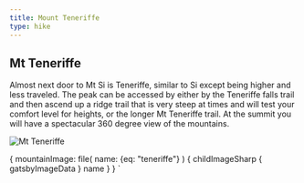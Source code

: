 ```yaml
---
title: Mount Teneriffe
type: hike
---
```



<SEO title="Mt Teneriffe" />

## Mt Teneriffe

<ReMap title="Mt Teneriffe" mapstyle="mapbox://styles/kevek/cky2bl03a0idf14myft9wh1ao" Lat={47.502} Lng={-121.697} bearing={60} />

Almost next door to Mt Si is Teneriffe, similar to Si except being higher and less traveled.  The peak can be accessed by either by the Teneriffe falls trail and then ascend up a ridge trail that is very steep at times and will test your comfort level for heights, or the longer Mt Teneriffe trail.  At the summit you will have a spectacular 360 degree view of the mountains.

<Image img={props.data} alt="Mt Teneriffe" description="View from top of Teneriffe on a cloudy day" />

  {
    mountainImage: file(
      name: {eq: "teneriffe"}
      ) {
      childImageSharp {
        gatsbyImageData
      }
      name
    }
  }
`